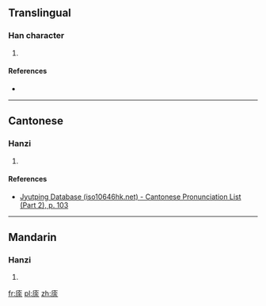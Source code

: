 ==Translingual==

===Han character===
{{Han char|rn=53|rad=广|as=07|sn=10|four=|canj=戈人一木 (IOMD)|ids=⿸[[广]][[余]]}}

# {{defn|Han|sort=广07}}

====References====
* {{Han ref|kx=0346.090|dkj=09325|dj=0656.060|hdz=20886.020|uh=5EA9|ud=24233}}

----

==Cantonese==

===Hanzi===
{{yue-hanzi|jyut=[[tou4]]|y=tou4}}

# {{defn|lang=yue|sort=广07}}

====References====
* [http://www.iso10646hk.net/jp/document/download.jsp Jyutping Database (iso10646hk.net) - Cantonese Pronunciation List (Part 2), p. 103]

----

==Mandarin==

===Hanzi===
{{cmn-hanzi|pin=[[tú]] ([[tu2]])|wg=t'u<sup>2</sup>}}

# {{defn|lang=cmn|sort=广07}}

[[fr:庩]]
[[pl:庩]]
[[zh:庩]]